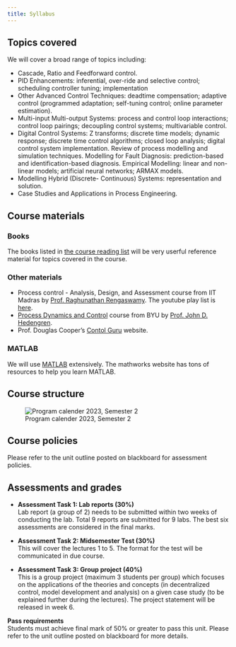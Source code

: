 ```yaml
---
title: Syllabus
---
```


## Topics covered

We will cover a broad range of topics including: 

- Cascade, Ratio and Feedforward control. 
- PID Enhancements: inferential, over-ride and selective control; scheduling
  controller tuning; implementation 
- Other Advanced Control Techniques: deadtime compensation; adaptive control
  (programmed adaptation; self-tuning control; online parameter estimation). 
- Multi-input Multi-output Systems: process and control loop interactions;
  control loop pairings; decoupling control systems; multivariable control.
- Digital Control Systems: Z transforms; discrete time models; dynamic
  response; discrete time control algorithms; closed loop analysis; digital
  control system implementation. Review of process modelling and simulation
  techniques. Modelling for Fault Diagnosis: prediction-based and
  identification-based diagnosis. Empirical Modelling: linear and non-linear
  models; artificial neural networks; ARMAX models. 
- Modelling Hybrid (Discrete- Continuous) Systems: representation and solution. 
- Case Studies and Applications in Process Engineering.

## Course materials

### Books

The books listed in [the course reading
list](https://curtin.alma.exlibrisgroup.com/leganto/readinglist/lists/14056101590001951)
will be very userful reference material for topics covered in the course.   

### Other materials

- Process control - Analysis, Design, and Assessment course from IIT Madras by
  [Prof. Raghunathan
  Rengaswamy](https://rbcdsai.iitm.ac.in/people/raghunathan-rengaswamy/). The
  youtube play list is
  [here](https://www.youtube.com/playlist?list=PLyqSpQzTE6M-OjiNwE2GQzXmZ6NaVWUnf).
- [Process Dynamics and
  Control](https://apmonitor.com/che436/index.php/Main/HomePage) course from
  BYU by [Prof. John D.
  Hedengren](https://apm.byu.edu/prism/index.php/Members/JohnHedengren). 
- Prof. Douglas Cooper's [Contol Guru](https://controlguru.com/table-of-contents/) website.

### MATLAB

We will use [MATLAB](https://au.mathworks.com/products/matlab.html)
extensively. The mathworks website has tons of resources to help you learn
MATLAB.

## Course structure

![Program calender 2023, Semester 2](../../assets/images/program_calender_2023_s2.png)

## Course policies

Please refer to the unit outline posted on blackboard for assessment policies. 

## Assessments and grades

- **Assessment Task 1: Lab reports (30%)** <br> 
  Lab report (a group of 2) needs to be submitted within two
  weeks of conducting the lab. Total 9 reports are submitted for 9 labs. The
  best six assessments are considered in the final marks.

- **Assessment Task 2: Midsemester Test (30%)** <br>
  This will cover the lectures 1 to 5. The format for the test will be
  communicated in due course. 

- **Assessment Task 3: Group project (40%)** <br>
  This is a group project (maximum 3 students per group) which focuses on the
  applications of the theories and concepts (in decentralized control, model
  development and analysis) on a given case study (to be explained further
  during the lectures). The project statement will be released in week 6.

**Pass requirements** <br>
Students must achieve final mark of 50% or greater to pass this unit. Please
refer to the unit outline posted on blackboard for more details. 

